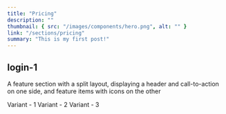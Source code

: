 ```yaml
---
title: "Pricing"
description: ""
thumbnail: { src: "/images/components/hero.png", alt: "" }
link: "/sections/pricing"
summary: "This is my first post!"
---
```


## login-1

A feature section with a split layout, displaying a header and call-to-action on one side, and feature items with icons on the other

<Tabs defaultValue="t-1">

<TabsList>
    <TabsTrigger value="t-1">Variant - 1</TabsTrigger>
    <TabsTrigger value="t-2">Variant - 2</TabsTrigger>
    <TabsTrigger value="t-3">Variant - 3</TabsTrigger>

</TabsList>
<TabsContent value="t-1">
    <SectionPreview name="pricing-1" />
</TabsContent>
<TabsContent value="t-2">
    <SectionPreview name="pricing-2" />
</TabsContent>
<TabsContent value="t-3">
    <SectionPreview name="pricing-3" />
</TabsContent>

</Tabs>